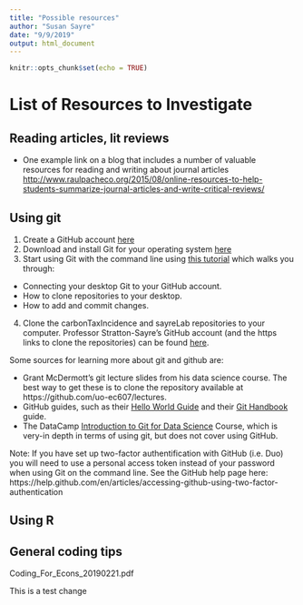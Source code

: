 ```yaml
---
title: "Possible resources"
author: "Susan Sayre"
date: "9/9/2019"
output: html_document
---
```


```r
knitr::opts_chunk$set(echo = TRUE)
```

# List of Resources to Investigate

## Reading articles, lit reviews

* One example link on a blog that includes a number of valuable resources for reading and writing about journal articles <http://www.raulpacheco.org/2015/08/online-resources-to-help-students-summarize-journal-articles-and-write-critical-reviews/> 

## Using git

1. Create a GitHub account [here](https://github.com/)
2. Download and install Git for your operating system [here](https://git-scm.com/downloads)
3. Start using Git with the command line using [this tutorial](https://docs.gitlab.com/ee/gitlab-basics/start-using-git.html) which walks you through:
  + Connecting your desktop Git to your GitHub account.
  + How to clone repositories to your desktop.
  + How to add and commit changes.
4. Clone the carbonTaxIncidence and sayreLab repositories to your computer. Professor Stratton-Sayre's GitHub account (and the https links to clone the repositories) can be found [here](https://github.com/susansayre).

Some sources for learning more about git and github are: 

* Grant McDermott's git lecture slides from his data science course. The best way to get these is to clone the repository available at https://github.com/uo-ec607/lectures.
* GitHub guides, such as their [Hello World Guide](https://guides.github.com/activities/hello-world/) and their [Git Handbook](https://guides.github.com/introduction/git-handbook/) guide. 
* The DataCamp [Introduction to Git for Data Science](https://www.datacamp.com/courses/introduction-to-git-for-data-science) Course, which is very-in depth in terms of using git, but does not cover using GitHub. 


Note: If you have set up two-factor authentification with GitHub (i.e. Duo) you will need to use a personal access token instead of your password when using Git on the command line. See the GitHub help page here: https://help.github.com/en/articles/accessing-github-using-two-factor-authentication

## Using R

## General coding tips

Coding_For_Econs_20190221.pdf


This is a test change


